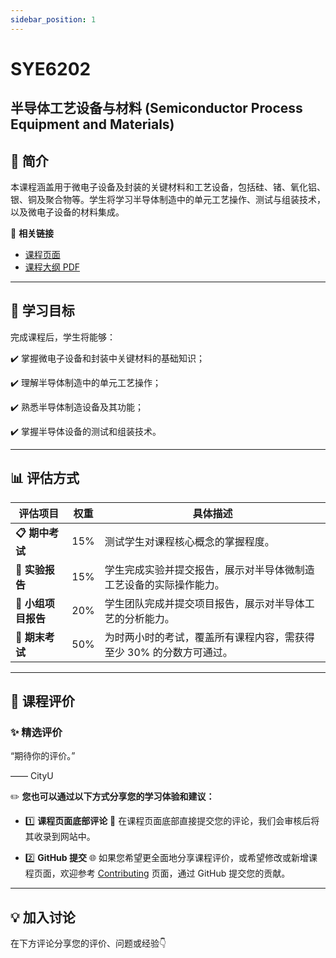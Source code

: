 ```yaml
---
sidebar_position: 1
---
```


# SYE6202
## 半导体工艺设备与材料 (Semiconductor Process Equipment and Materials)

## **📘 简介**
本课程涵盖用于微电子设备及封装的关键材料和工艺设备，包括硅、锗、氧化铝、银、铜及聚合物等。学生将学习半导体制造中的单元工艺操作、测试与组装技术，以及微电子设备的材料集成。

🔗 **相关链接**
- [课程页面](https://www.cityu.edu.hk/catalogue/pg/202425/course/SYE6202.htm)
- [课程大纲 PDF](https://www.cityu.edu.hk/catalogue/pg/202425/course/SYE6202.pdf)

---

## **🎯 学习目标**

完成课程后，学生将能够：

✔️ 掌握微电子设备和封装中关键材料的基础知识；

✔️ 理解半导体制造中的单元工艺操作；

✔️ 熟悉半导体制造设备及其功能；

✔️ 掌握半导体设备的测试和组装技术。

---

## **📊 评估方式**

| **评估项目**           | **权重** | **具体描述**                                                                                       |
|-----------------------|---------|---------------------------------------------------------------------------------------------------|
| **📋 期中考试**         | 15%      | 测试学生对课程核心概念的掌握程度。                                                                     |
| **📂 实验报告**         | 15%      | 学生完成实验并提交报告，展示对半导体微制造工艺设备的实际操作能力。                                           |
| **📂 小组项目报告**      | 20%      | 学生团队完成并提交项目报告，展示对半导体工艺的分析能力。                                                 |
| **📝 期末考试**         | 50%      | 为时两小时的考试，覆盖所有课程内容，需获得至少 30% 的分数方可通过。                                          |

---

## **💬 课程评价**

### ✨ **精选评价**
<div className={commentStyles.commentBox}>
    <p className={commentStyles.commentText}>
        “期待你的评价。”
    </p>
    <p className={commentStyles.commentAuthor}>—— CityU</p>
</div>

✏️ **您也可以通过以下方式分享您的学习体验和建议：**

- 1️⃣ **课程页面底部评论**
💬 在课程页面底部直接提交您的评论，我们会审核后将其收录到网站中。

- 2️⃣ **GitHub 提交**
🌐 如果您希望更全面地分享课程评价，或希望修改或新增课程页面，欢迎参考 [Contributing](/contributing) 页面，通过 GitHub 提交您的贡献。

---

## **💡 加入讨论**

在下方评论分享您的评价、问题或经验👇
<Utterances />
